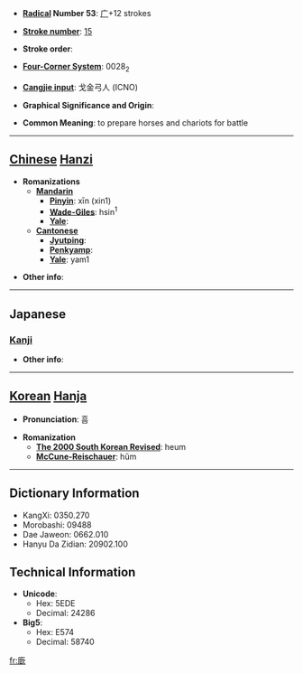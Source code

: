 * '''[[Wiktionary:Chinese radical index| Radical]] Number 53''': [[Wiktionary:Chinese radical index 广|广]]+12 strokes

* '''[[Wiktionary:Chinese total strokes index|Stroke number]]''': [[Wiktionary:Chinese total strokes index 15|15]]

* '''Stroke order''': 

* '''[[Wiktionary:Chinese four corner index|Four-Corner System]]''': 0028<sub>2</sub>

* '''[[Wiktionary:Chinese Cangjie index|Cangjie input]]''': 戈金弓人 (ICNO)

* '''Graphical Significance and Origin''': 

* '''Common Meaning''': to prepare horses and chariots for battle

----

== [[Chinese]] [[Hanzi]] ==

* '''Romanizations'''
** '''[[Mandarin]]'''
*** '''[[Pinyin]]''': xīn (xin1)
*** '''[[Wade-Giles]]''': hsin<sup>1</sup>
*** '''[[Yale]]''': 
** '''[[Cantonese]]'''
*** '''[[Jyutping]]''':
*** '''[[Penkyamp]]''': 
*** '''[[Yale]]''': yam1

* '''Other info''': 

----

==Japanese==
===[[Kanji]]===
{{kanji|on readings=[[きん]] (kin), [[こん]] (kon), [[ぎん]] (gin), [[ごん]] (gon), [[かん]] (kan), [[けん]] (ken)|kun readings=[[つらねる]] (tsuraneru), [[おこす]] (okosu), [[けはしいさま]] (kehashiisama)}}

* '''Other info''':  

----

== [[Korean]] [[Hanja]] ==

* '''Pronunciation''': 흠

* '''Romanization'''
** '''[[The 2000 South Korean Revised Romanization|The 2000 South Korean Revised]]''': heum
** '''[[McCune-Reischauer]]''': hŭm

----

== Dictionary Information ==

* KangXi: 0350.270
* Morobashi: 09488
* Dae Jaweon: 0662.010
* Hanyu Da Zidian: 20902.100

== Technical Information ==

* '''Unicode''':
** Hex: 5EDE
** Decimal: 24286
* '''Big5''':
** Hex: E574
** Decimal: 58740

[[fr:廞]]